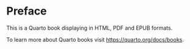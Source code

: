 # Preface {.unnumbered}

This is a Quarto book displaying in HTML, PDF and EPUB formats.

To learn more about Quarto books visit <https://quarto.org/docs/books>.


